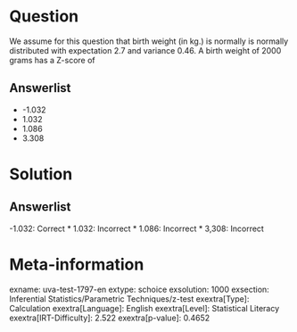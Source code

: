 Question
========

We assume for this question that birth weight (in kg.) is normally is normally distributed with expectation 2.7 and variance 0.46. A birth weight of 2000 grams has a Z-score of

Answerlist
----------

* -1.032
* 1.032
* 1.086
* 3.308

Solution
========

Answerlist
----------

-1.032: Correct
* 1.032: Incorrect
* 1.086: Incorrect
* 3,308: Incorrect

Meta-information
================
exname: uva-test-1797-en
extype: schoice
exsolution: 1000
exsection: Inferential Statistics/Parametric Techniques/z-test
exextra[Type]: Calculation
exextra[Language]: English
exextra[Level]: Statistical Literacy
exextra[IRT-Difficulty]: 2.522
exextra[p-value]: 0.4652
